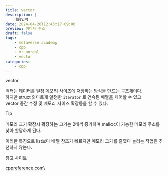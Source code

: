 ```yaml
---
title: vector
description: |-
    내용입력
date: 2024-04-28T12:43:17+09:00
preview: 이미지 주소
draft: false
tags:
    - metaverse academy
    - cpp
    - xr unreal
    - vector
categories:
    - cpp
---
```


vector

백터는 데이터를 일정 메모리 사이즈에 저장하는 방식을 만드는 구조체이다.\
하지만 struct 와다르게 일정한 ```iterator``` 로 연속된 배열을 제어할 수 있고\
vector 중간 수정 및 메모리 사이즈 확장등을 할 수 있다.

> [!TIP]
> 메모리 크기 확장시 확장하는 크기는 2배씩 증가하며 malloc이 가능한 메모리 주소를 찾아 할당하게 된다.

이러한 특징으로 list보다 배열 참조가 빠르지만 메모리 크기를 줄였다 늘리는 작업은 추천하지 않는다.
 
참고 사이트

[cppreference.com](https://en.cppreference.com/w/cpp/container/vector)\

